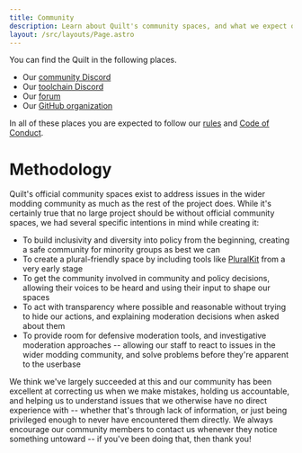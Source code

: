 ```yaml
---
title: Community
description: Learn about Quilt's community spaces, and what we expect of our users.
layout: /src/layouts/Page.astro
---
```



You can find the Quilt in the following places.

- Our <a href={site.discordCommunity}>community Discord</a>
- Our <a href={site.discordToolchain}>toolchain Discord</a>
- Our [forum](https://forum.quiltmc.org/)
- Our <a href={site.github.link}>GitHub organization</a>

In all of these places you are expected to follow our [rules](/en/community/rules/) and [Code of Conduct](/en/community/code-of-conduct/).

# Methodology

Quilt's official community spaces exist to address issues in the wider modding community as much as the rest of the project does. While it's certainly true that no large project should be without official community spaces, we had several specific intentions in mind while creating it:

- To build inclusivity and diversity into policy from the beginning, creating a safe community for minority groups as best we can
- To create a plural-friendly space by including tools like [PluralKit](/en/community/pluralkit/) from a very early stage
- To get the community involved in community and policy decisions, allowing their voices to be heard and using their input to shape our spaces
- To act with transparency where possible and reasonable without trying to hide our actions, and explaining moderation decisions when asked about them
- To provide room for defensive moderation tools, and investigative moderation approaches -- allowing our staff to react to issues in the wider modding community, and solve problems before they're apparent to the userbase

We think we've largely succeeded at this and our community has been excellent at correcting us when we make mistakes, holding us accountable, and helping us to understand issues that we otherwise have no direct experience with -- whether that's through lack of information, or just being privileged enough to never have encountered them directly. We always encourage our community members to contact us whenever they notice something untoward -- if you've been doing that, then thank you!
